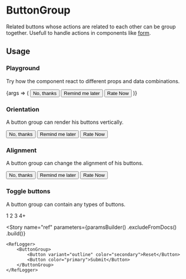 
<Meta
    title="Buttons/ButtonGroup"
    id="button-group"
    component={InnerButtonGroup}
/>

# ButtonGroup

Related buttons whose actions are related to each other can be group together. Usefull to handle actions in components like [form](?path=/docs/components-form).

<ComponentInfo
    usage="import { Button } from @orbit-ui/react-components"
    githubPath="/packages/react-components/src/button/src"
/>

## Usage

### Playground

Try how the component react to different props and data combinations.

<Canvas withSource="none">
    <Story name="playground">
        {args => (
            <InnerButtonGroup {...args}>
                <Button variant="outline" color="secondary">No, thanks</Button>
                <Button variant="outline" color="secondary">Remind me later</Button>
                <Button color="primary">Rate Now</Button>
            </InnerButtonGroup>
        )}
    </Story>
</Canvas>

<ArgsTable story="playground" />

### Orientation

A button group can render his buttons vertically.

<Canvas>
    <Story name="vertical">
        <InnerButtonGroup orientation="vertical">
            <Button variant="outline" color="secondary">No, thanks</Button>
            <Button variant="outline" color="secondary">Remind me later</Button>
            <Button color="primary">Rate Now</Button>
        </InnerButtonGroup>
    </Story>
</Canvas>

### Alignment

A button group can change the alignment of his buttons.

<Canvas>
    <Story name="alignment">
        <InnerButtonGroup align="end">
            <Button variant="outline" color="secondary">No, thanks</Button>
            <Button variant="outline" color="secondary">Remind me later</Button>
            <Button color="primary">Rate Now</Button>
        </InnerButtonGroup>
    </Story>
</Canvas>

### Toggle buttons

A button group can contain any types of buttons.

<Canvas>
    <Story name="toggle buttons">
        <InnerButtonGroup>
            <ToggleButton variant="outline" shape="circular" value="1">1</ToggleButton>
            <ToggleButton variant="outline" shape="circular" value="2">2</ToggleButton>
            <ToggleButton variant="outline" shape="circular" value="3">3</ToggleButton>
            <ToggleButton variant="outline" shape="circular" value="4+">4+</ToggleButton>
        </InnerButtonGroup>
    </Story>
</Canvas>

<Story
    name="ref"
    parameters={paramsBuilder()
        .excludeFromDocs()
        .build()}
>
    <RefLogger>
        <ButtonGroup>
            <Button variant="outline" color="secondary">Reset</Button>
            <Button color="primary">Submit</Button>
        </ButtonGroup>
    </RefLogger>
</Story>

